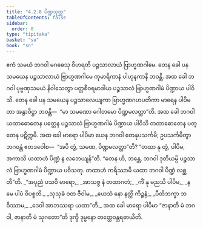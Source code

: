 ```yaml
---
title: "4.2.8 ပိဏ္ဍသုတ္တ"
tableOfContents: false
sidebar:
  order: 8
type: "tipitaka"
basket: "su"
book: "sn"
---
```



<DynamicBreadcrumb />

<Division number="154" book="sn" e="ch" v="18" p="302">

<Paragraph number="858" book="sn">
ဧကံ သမယံ ဘဂဝါ မဂဓေသု ဝိဟရတိ ပဉ္စသာလာယံ ဗြာဟ္မဏဂါမေ. တေန ခေါ ပန သမယေန ပဉ္စသာလာယံ ဗြာဟ္မဏဂါမေ ကုမာရိကာနံ ပါဟုနကာနိ ဘဝန္တိ. အထ ခေါ ဘဂဝါ ပုဗ္ဗဏှသမယံ နိဝါသေတွာ ပတ္တစီဝရမာဒါယ ပဉ္စသာလံ ဗြာဟ္မဏဂါမံ ပိဏ္ဍာယ ပါဝိသိ. တေန ခေါ ပန သမယေန ပဉ္စသာလေယျကာ ဗြာဟ္မဏဂဟပတိကာ မာရေန ပါပိမတာ အနွာဝိဋ္ဌာ ဘဝန္တိ—  “မာ သမဏော ဂေါတမော ပိဏ္ဍမလတ္ထာ”တိ.
</Paragraph>

<Paragraph number="859" book="sn">
အထ ခေါ ဘဂဝါ ယထာဓောတေန ပတ္တေန ပဉ္စသာလံ ဗြာဟ္မဏဂါမံ ပိဏ္ဍာယ ပါဝိသိ တထာဓောတေန ပတ္တေန ပဋိက္ကမိ. အထ ခေါ မာရော ပါပိမာ ယေန ဘဂဝါ တေနုပသင်္ကမိ; ဥပသင်္ကမိတွာ ဘဂဝန္တံ ဧတဒဝေါစ—  “အပိ တွံ, သမဏ, ပိဏ္ဍမလတ္ထာ”တိ? “တထာ နု တွံ, ပါပိမ, အကာသိ ယထာဟံ ပိဏ္ဍံ န လဘေယျန်”တိ. “တေန ဟိ, ဘန္တေ, ဘဂဝါ ဒုတိယမ္ပိ ပဉ္စသာလံ ဗြာဟ္မဏဂါမံ ပိဏ္ဍာယ ပဝိသတု. တထာဟံ ကရိဿာမိ ယထာ ဘဂဝါ ပိဏ္ဍံ လစ္ဆတီ”တိ.
</Paragraph>

<Paragraph number="860" type="verses" book="sn">
_“အပုညံ ပသဝိ မာရော,_  
_အာသဇ္ဇ နံ တထာဂတံ;_  
_ကိံ နု မညသိ ပါပိမ,_  
_န မေ ပါပံ ဝိပစ္စတိ._  

</Paragraph>

<Paragraph number="861" type="verses" book="sn">
_သုသုခံ ဝတ ဇီဝါမ,_  
_ယေသံ နော နတ္ထိ ကိဉ္စနံ;_  
_ပီတိဘက္ခာ ဘဝိဿာမ,_  
_ဒေဝါ အာဘဿရာ ယထာ”တိ._  

</Paragraph>

<Paragraph number="862" book="sn">
အထ ခေါ မာရော ပါပိမာ “ဇာနာတိ မံ ဘဂဝါ, ဇာနာတိ မံ သုဂတော”တိ ဒုက္ခီ ဒုမ္မနော တတ္ထေဝန္တရဓာယီတိ.
</Paragraph>
</Division>